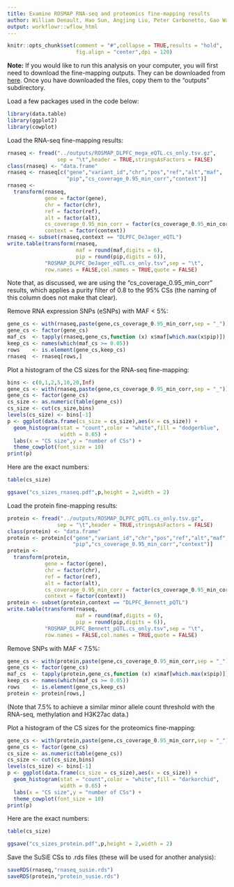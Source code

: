 ```yaml
---
title: Examine ROSMAP RNA-seq and proteomics fine-mapping results
author: William Denault, Hao Sun, Angjing Liu, Peter Carbonetto, Gao Wang
output: workflowr::wflow_html
---
```


```r
knitr::opts_chunk$set(comment = "#",collapse = TRUE,results = "hold",
                      fig.align = "center",dpi = 120)
```

**Note:** If you would like to run this analysis on your computer, you
will first need to download the fine-mapping outputs. They can be
downloaded from [here][box-download-link]. Once you have downloaded
the files, copy them to the "outputs" subdirectory.

Load a few packages used in the code below:

```r
library(data.table)
library(ggplot2)
library(cowplot)
```

Load the RNA-seq fine-mapping results:

```r
rnaseq <- fread("../outputs/ROSMAP_DLPFC_mega_eQTL.cs_only.tsv.gz",
                sep = "\t",header = TRUE,stringsAsFactors = FALSE)
class(rnaseq) <- "data.frame"
rnaseq <- rnaseq[c("gene","variant_id","chr","pos","ref","alt","maf",
                   "pip","cs_coverage_0.95_min_corr","context")]
rnaseq <-
  transform(rnaseq,
            gene = factor(gene),
            chr = factor(chr),
			ref = factor(ref),
			alt = factor(alt),
			cs_coverage_0.95_min_corr = factor(cs_coverage_0.95_min_corr),
			context = factor(context))
rnaseq <- subset(rnaseq,context == "DLPFC_DeJager_eQTL")
write.table(transform(rnaseq,
                      maf = round(maf,digits = 6),
					  pip = round(pip,digits = 6)),
            "ROSMAP_DLPFC_DeJager_eQTL.cs_only.tsv",sep = "\t",
            row.names = FALSE,col.names = TRUE,quote = FALSE)
```

Note that, as discussed, we are using the "cs_coverage_0.95_min_corr"
results, which applies a purity filter of 0.8 to the 95% CSs (the
naming of this column does not make that clear).

Remove RNA expression SNPs (eSNPs) with MAF < 5%:

```r
gene_cs <- with(rnaseq,paste(gene,cs_coverage_0.95_min_corr,sep = "_"))
gene_cs <- factor(gene_cs)
maf_cs  <- tapply(rnaseq,gene_cs,function (x) x$maf[which.max(x$pip)])
keep_cs <- names(which(maf_cs >= 0.05))
rows    <- is.element(gene_cs,keep_cs)
rnaseq  <- rnaseq[rows,]
```

Plot a histogram of the CS sizes for the RNA-seq fine-mapping:

```r
bins <- c(0,1,2,5,10,20,Inf)
gene_cs <- with(rnaseq,paste(gene,cs_coverage_0.95_min_corr,sep = "_"))
gene_cs <- factor(gene_cs)
cs_size <- as.numeric(table(gene_cs))
cs_size <- cut(cs_size,bins)
levels(cs_size) <- bins[-1]
p <- ggplot(data.frame(cs_size = cs_size),aes(x = cs_size)) +
  geom_histogram(stat = "count",color = "white",fill = "dodgerblue",
                 width = 0.65) +
  labs(x = "CS size",y = "number of CSs") +
  theme_cowplot(font_size = 10)
print(p)
```

Here are the exact numbers:

```r
table(cs_size)
```

```r
ggsave("cs_sizes_rnaseq.pdf",p,height = 2,width = 2)
```

Load the protein fine-mapping results:

```r
protein <- fread("../outputs/ROSMAP_DLPFC_pQTL.cs_only.tsv.gz",
                sep = "\t",header = TRUE,stringsAsFactors = FALSE)
class(protein) <- "data.frame"
protein <- protein[c("gene","variant_id","chr","pos","ref","alt","maf",
                     "pip","cs_coverage_0.95_min_corr","context")]
protein <-
  transform(protein,
            gene = factor(gene),
            chr = factor(chr),
			ref = factor(ref),
			alt = factor(alt),
			cs_coverage_0.95_min_corr = factor(cs_coverage_0.95_min_corr),
			context = factor(context))
protein <- subset(protein,context == "DLPFC_Bennett_pQTL")
write.table(transform(rnaseq,
                      maf = round(maf,digits = 6),
					  pip = round(pip,digits = 6)),
            "ROSMAP_DLPFC_Bennett_pQTL.cs_only.tsv",sep = "\t",
            row.names = FALSE,col.names = TRUE,quote = FALSE)
```

Remove SNPs with MAF < 7.5%:

```r
gene_cs <- with(protein,paste(gene,cs_coverage_0.95_min_corr,sep = "_"))
gene_cs <- factor(gene_cs)
maf_cs  <- tapply(protein,gene_cs,function (x) x$maf[which.max(x$pip)])
keep_cs <- names(which(maf_cs >= 0.05))
rows    <- is.element(gene_cs,keep_cs)
protein <- protein[rows,]
```

(Note that 7.5% to achieve a similar minor allele count threshold with
the RNA-seq, methylation and H3K27ac data.)

Plot a histogram of the CS sizes for the proteomics fine-mapping:

```r
gene_cs <- with(protein,paste(gene,cs_coverage_0.95_min_corr,sep = "_"))
gene_cs <- factor(gene_cs)
cs_size <- as.numeric(table(gene_cs))
cs_size <- cut(cs_size,bins)
levels(cs_size) <- bins[-1]
p <- ggplot(data.frame(cs_size = cs_size),aes(x = cs_size)) +
  geom_histogram(stat = "count",color = "white",fill = "darkorchid",
                 width = 0.65) +
  labs(x = "CS size",y = "number of CSs") +
  theme_cowplot(font_size = 10)
print(p)
```

Here are the exact numbers:

```r
table(cs_size)
```

```r
ggsave("cs_sizes_protein.pdf",p,height = 2,width = 2)
```


Save the SuSiE CSs to .rds files (these will be used for another
analysis):

```r
saveRDS(rnaseq,"rnaseq_susie.rds")
saveRDS(protein,"protein_susie.rds")
```

[box-download-link]: https://uchicago.box.com/s/tt1vgg7vqayfthg0vsbl8gw0sdi0f1uo
